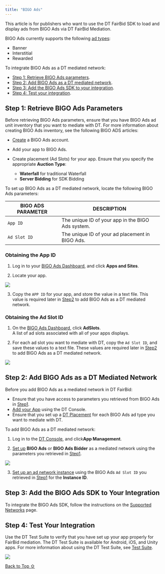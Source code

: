 ```yaml
---
title: "BIGO Ads"
---
```


This article is for publishers who want to use the DT FairBid SDK to load and display ads from BIGO Ads via DT FairBid Mediation.

BIGO Ads currently supports the following [ad types](https://developer.digitalturbine.com/hc/en-us/articles/360010915358-Ad-Types-and-Placement-ID):

* Banner
* Interstitial
* Rewarded

To integrate BIGO Ads as a DT mediated network:

* [Step 1: Retrieve BIGO Ads parameters](#step-1%3A-retrieve-bigo-ads-parameters).
* [Step 2: Add BIGO Ads as a DT mediated network](#step-2%3A-add-bigo-ads-as-a-dt-mediated-network).
* [Step 3: Add the BIGO Ads SDK to your integration](#step-3%3A-add-the-bigo-ads-sdk-to-your-integration).
* [Step 4: Test your integration](#step-4%3A-test-your-integration).

## Step 1: Retrieve BIGO Ads Parameters

Before retrieving BIGO Ads parameters, ensure that you have BIGO Ads ad unit inventory that you want to mediate with DT. For more information about creating BIGO Ads inventory, see the following BIGO ADS articles:

* [Create](https://www.bigossp.com/register) a BIGO Ads account.

* Add your app to BIGO Ads.

* Create placement (Ad Slots) for your app. Ensure that you specify the appropriate **Auction Type**:

  * **Waterfall** for traditional Waterfall
  * **Server Bidding** for SDK Bidding

To set up BIGO Ads as a DT mediated network, locate the following BIGO Ads parameters:

| BIGO ADS PARAMETER | DESCRIPTION                                       |
| ------------------ | ------------------------------------------------- |
| `App ID`           | The unique ID of your app in the BIGO Ads system. |
| `Ad Slot ID`       | The unique ID of your ad placement in BIGO Ads.   |

### Obtaining the App ID

1. Log in to your [BIGO Ads Dashboard](https://www.bigossp.com/login), and click **Apps and Sites**.

2. Locate your app.

<Frame caption="">
  <img src="https://developer.digitalturbine.com/hc/article_attachments/11546231392540" />
</Frame>

3. Copy the `APP ID` for your app, and store the value in a text file. This value is required later in [Step2](#h_01HMBMW7WQ5T73CWB3J56GETEV "Adding BIGO Ads as a Mediated Network in DT FairBid") to add BIGO Ads as a DT mediated network.

### Obtaining the Ad Slot ID

1. On the [BIGO Ads Dashboard](https://www.bigossp.com/login "BIGO Ads Dashboard"), click **AdSlots**.\
   A list of ad slots associated with all of your apps displays.

2. For each ad slot you want to mediate with DT, copy the `Ad Slot ID`, and save these values to a text file. These values are required later in [Step2](#h_01HMBMW7WQ5T73CWB3J56GETEV "Adding BIGO Ads as a Mediated Network in DT FairBid") to add BIGO Ads as a DT mediated network.

<Frame caption="">
  <img src="https://developer.digitalturbine.com/hc/article_attachments/11547798228124" />
</Frame>

## Step 2: Add BIGO Ads as a DT Mediated Network

Before you add BIGO Ads as a mediated network in DT FairBid:

* Ensure that you have access to parameters you retrieved from BIGO Ads in [Step1](#h_01HHEY0ND7XMBRV09JAMM64GV5).
* [Add your App](/hc/en-us/articles/14755391313308) using the DT Console.
* Ensure that you set up a [DT Placement](/hc/en-us/articles/15005035293468 "Create a DT placement") for each BIGO Ads ad type you want to mediate with DT.

To add BIGO Ads as a DT mediated network:

1. Log in to the [DT Console](https://console.fyber.com/), and click**App Management**.

2. [Set up](/hc/en-us/articles/15005016082972) **BIGO Ads** or **BIGO Ads Bidder** as a mediated network using the parameters you retrieved in [Step1](#h_01HHEY0ND7XMBRV09JAMM64GV5).

<Frame caption="BIGO-Ads_2024-10-11_11-11-36.png">
  <img src="https://developer.digitalturbine.com/hc/article_attachments/16348038864028" />
</Frame>

3. [Set up an ad network instance](/hc/en-us/articles/15111147606428) using the BIGO Ads `Ad Slot ID` you retrieved in [Step1](#h_01HHEY0ND7XMBRV09JAMM64GV5) for the **Instance ID**.

## Step 3: Add the BIGO Ads SDK to Your Integration

To integrate the BIGO Ads SDK, follow the instructions on the [Supported Networks](https://developer.digitalturbine.com/hc/en-us/articles/360010077777-Supported-Networks) page.

## Step 4: Test Your Integration

Use the DT Test Suite to verify that you have set up your app properly for FairBid mediation. The DT Test Suite is available for Android, iOS, and Unity apps. For more information about using the DT Test Suite, see [Test Suite](https://developer.digitalturbine.com/hc/en-us/articles/16840582428316-Test-Suite "Using the DT Test Suite").

<Frame caption="DT Test Suite screen showing app is ready for mediation">
  <img src="https://developer.digitalturbine.com/hc/article_attachments/17017418837276" />
</Frame>

[Back to Top ⇧](#top)
